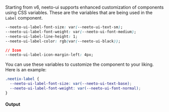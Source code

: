 Starting from v6, neeto-ui supports enhanced customization of components using
CSS variables. These are the variables that are being used in the `Label`
component.

```css
--neeto-ui-label-font-size: var(--neeto-ui-text-sm);
--neeto-ui-label-font-weight: var(--neeto-ui-font-medium);
--neeto-ui-label-line-height: 1;
--neeto-ui-label-color: rgb(var(--neeto-ui-black));

// Icon
--neeto-ui-label-icon-margin-left: 4px;
```

You can use these variables to customize the component to your liking. Here is
an example:

```css
.neetix-label {
  --neeto-ui-label-font-size: var(--neeto-ui-text-base);
  --neeto-ui-label-font-weight: var(--neeto-ui-font-normal);
}
```

#### Output
